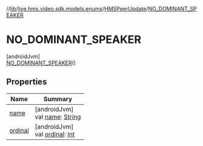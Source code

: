 //[lib](/api-reference/android/v2/home/content)/[live.hms.video.sdk.models.enums](../../index)/[HMSPeerUpdate](../index)/[NO_DOMINANT_SPEAKER](index)

# NO_DOMINANT_SPEAKER

[androidJvm]\
[NO_DOMINANT_SPEAKER](index)()

## Properties

| Name               | Summary                                                                                                              |
| ------------------ | -------------------------------------------------------------------------------------------------------------------- |
| [name](name)       | [androidJvm]<br />val [name](name): [String](https://kotlinlang.org/api/latest/jvm/stdlib/kotlin/-string/index.html) |
| [ordinal](ordinal) | [androidJvm]<br />val [ordinal](ordinal): [Int](https://kotlinlang.org/api/latest/jvm/stdlib/kotlin/-int/index.html) |
